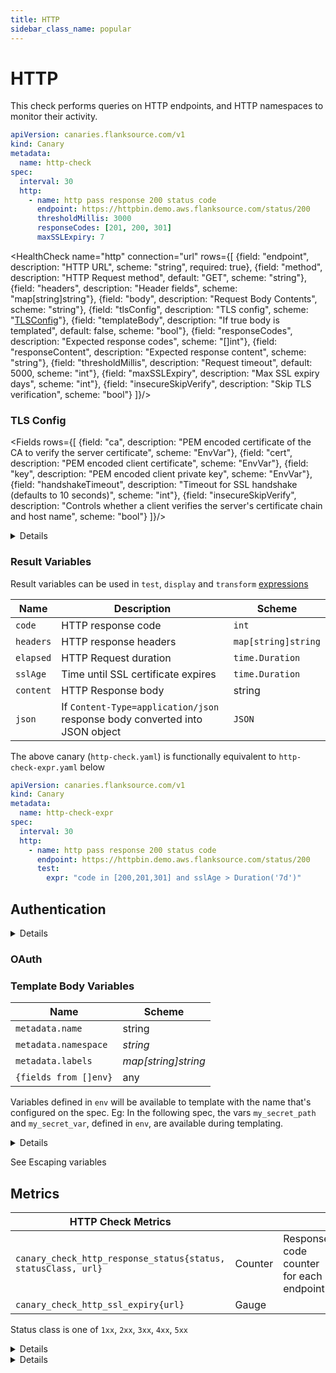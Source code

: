 ```yaml
---
title: HTTP
sidebar_class_name: popular
---
```


# <Icon name="http"/> HTTP

This check performs queries on HTTP endpoints, and HTTP namespaces to monitor their activity.

```yaml title=http-check.yaml
apiVersion: canaries.flanksource.com/v1
kind: Canary
metadata:
  name: http-check
spec:
  interval: 30
  http:
    - name: http pass response 200 status code
      endpoint: https://httpbin.demo.aws.flanksource.com/status/200
      thresholdMillis: 3000
      responseCodes: [201, 200, 301]
      maxSSLExpiry: 7
```

<HealthCheck name="http" connection="url"  rows={[
  {field: "endpoint", description: "HTTP URL", scheme: "string", required: true},
  {field: "method", description: "HTTP Request method", default: "GET", scheme: "string"},
  {field: "headers", description: "Header fields", scheme: "map[string]string"},
  {field: "body", description: "Request Body Contents", scheme: "string"},
  {field: "tlsConfig", description: "TLS config", scheme: "[TLSConfig](#tls-config)"},
  {field: "templateBody", description: "If true body is templated", default: false, scheme: "bool"},
  {field: "responseCodes", description: "Expected response codes", scheme: "[]int"},
  {field: "responseContent", description: "Expected response content", scheme: "string"},
  {field: "thresholdMillis", description: "Request timeout", default: 5000, scheme: "int"},
  {field: "maxSSLExpiry", description: "Max SSL expiry days", scheme: "int"},
  {field: "insecureSkipVerify", description: "Skip TLS verification", scheme: "bool"}
]}/>

### TLS Config

<Fields rows={[
  {field: "ca", description: "PEM encoded certificate of the CA to verify the server certificate", scheme: "EnvVar"},
  {field: "cert", description: "PEM encoded client certificate", scheme: "EnvVar"},
  {field: "key", description: "PEM encoded client private key", scheme: "EnvVar"},
  {field: "handshakeTimeout", description: "Timeout for SSL handshake (defaults to 10 seconds)", scheme: "int"},
  {field: "insecureSkipVerify", description: "Controls whether a client verifies the server's certificate chain and host name", scheme: "bool"}
]}/>

<details summary="Example">

```yaml title=http-check.yaml
apiVersion: canaries.flanksource.com/v1
kind: Canary
metadata:
  name: http-check
spec:
  interval: 30
  http:
    - name: http pass response 200 status code
      url: https://httpbin.demo.aws.flanksource.com/status/200
      tlsConfig:
        ca:
          valueFrom:
            secretKeyRef:
              name: ca-cert
              key: ca.pem
```

</details>

### Result Variables

Result variables can be used in `test`, `display` and `transform` [expressions](../concepts/expressions)

| Name      | Description                                                                 | Scheme              |
| --------- | --------------------------------------------------------------------------- | ------------------- |
| `code`    | HTTP response code                                                          | `int`               |
| `headers` | HTTP response headers                                                       | `map[string]string` |
| `elapsed` | HTTP Request duration                                                       | `time.Duration`     |
| `sslAge`  | Time until SSL certificate expires                                          | `time.Duration`     |
| `content` | HTTP Response body                                                          | string              |
| `json`    | If `Content-Type=application/json` response body converted into JSON object | `JSON`              |

The above canary (`http-check.yaml`) is functionally equivalent to `http-check-expr.yaml` below

```yaml title=http-check-expr.yaml
apiVersion: canaries.flanksource.com/v1
kind: Canary
metadata:
  name: http-check-expr
spec:
  interval: 30
  http:
    - name: http pass response 200 status code
      endpoint: https://httpbin.demo.aws.flanksource.com/status/200
      test:
        expr: "code in [200,201,301] and sslAge > Duration('7d')"
```

## Authentication

<details summary="Basic Authentication">

<div>
```yaml title="http_auth.yaml"   file=../../../modules/canary-checker/fixtures/minimal/http_auth.yaml
```
</div>
</details>

### OAuth

### Template Body Variables

| Name                          | Scheme              |
| ----------------------------- | ------------------- |
| `metadata.name`               | string              |
| `metadata.namespace` | _string_            |
| `metadata.labels`             | _map[string]string_ |
| `{fields from []env}`         | any                 |

Variables defined in `env` will be available to template with the name that's configured on the spec.
Eg: In the following spec, the vars `my_secret_path` and `my_secret_var`, defined in `env`, are available during templating.

<details summary="Templating request body from env variables">

<div>
```yaml title="http_template.yaml"   file=../../../modules/canary-checker/fixtures/minimal/http_template.yaml
```
</div>
</details>

See <CommonLink to="gotemplate" anchor="escaping">Escaping variables</CommonLink>

## Metrics

| **HTTP Check Metrics**                                        |         |                                         |
| ------------------------------------------------------------- | ------- | --------------------------------------- |
| `canary_check_http_response_status{status, statusClass, url}` | Counter | Response code counter for each endpoint |
| `canary_check_http_ssl_expiry{url}`                           | Gauge   |                                         |

Status class is one of `1xx`, `2xx`, `3xx`, `4xx`, `5xx`

<details summary="Adding custom metrics">

<div>
```yaml title="metrics.yaml"   file=../../../modules/canary-checker/fixtures/minimal/metrics.yaml
```
</div>
</details>

<details summary="Transforming metrics into individual checks">

<div>
```yaml title="metrics.yaml"   file=../../../modules/canary-checker/fixtures/minimal/metrics-transformed.yaml
```
</div>
</details>
